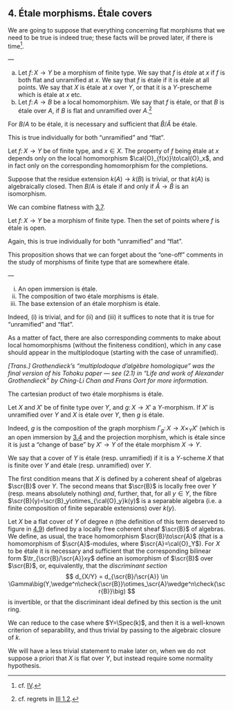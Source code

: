 ## 4. Étale morphisms. Étale covers {#I.4}

We are going to suppose that everything concerning flat morphisms that we need to be true is indeed true;
these facts will be proved later, if there is time^[cf. [IV](#IV).].

::: {.rmenv #I.4.1 title="Definition 4.1"}
—

a. Let $f\colon X\to Y$ be a morphism of finite type.
  We say that $f$ is _étale_ at $x$ if $f$ is both flat and unramified at $x$.
  We say that $f$ is étale if it is étale at all points.
  We say that $X$ is étale at $x$ over $Y$, or that it is a $Y$-prescheme which is étale at $x$ etc.
b. Let $f\colon A\to B$ be a local homomorphism.
  We say that $f$ is étale, or that $B$ is étale over $A$, if $B$ is flat and unramified over $A$.^[cf. regrets in [III 1.2](#III.1.2).]
:::

::: {.itenv #I.4.2 title="Proposition 4.2"}
For $B/A$ to be étale, it is necessary and sufficient that $\hat{B}/\hat{A}$ be étale.
:::

::: {.proof}
This is true individually for both "unramified" and "flat".
:::

::: {.itenv #I.4.3 title="Corollary 4.3"}
Let $f\colon X\to Y$ be of finite type, and $x\in X$.
The property of $f$ being étale at $x$ depends only on the local homomorphism $\cal{O}_{f(x)}\to\cal{O}_x$, and in fact only on the corresponding homomorphism for the completions.
:::

::: {.itenv #I.4.4 title="Corollary 4.4"}
Suppose that the residue extension $k(A)\to k(B)$ is trivial, or that $k(A)$ is algebraically closed.
Then $B/A$ is étale if and only if $\hat{A}\to\hat{B}$ is an isomorphism.
:::

We can combine flatness with [3.7](#I.3.7).

::: {.itenv #I.4.5 title="Proposition 4.5"}
Let $f\colon X\to Y$ be a morphism of finite type.
Then the set of points where $f$ is étale is open.
:::

::: {.proof}
Again, this is true individually for both "unramified" and "flat".
:::

This proposition shows that we can forget about the "one-off" comments in the study of morphisms of finite type that are somewhere étale.

::: {.itenv #I.4.6 title="Proposition 4.6"}
—

i. An open immersion is étale.
ii. The composition of two étale morphisms is étale.
iii. The base extension of an étale morphism is étale.
:::

::: {.proof}
Indeed, (i) is trivial, and for (ii) and (iii) it suffices to note that it is true for "unramified" and "flat".
:::

As a matter of fact, there are also corresponding comments to make about local homomorphisms (without the finiteness condition), which in any case should appear in the multiplodoque (starting with the case of unramified).

_[Trans.] Grothendieck's "multiplodoque d'algèbre homologique" was the final version of his Tohoku paper --- see (2.1) in "Life and work of Alexander Grothendieck" by Ching-Li Chan and Frans Oort for more information._

::: {.itenv #I.4.7 title="Corollary 4.7"}
The cartesian product of two étale morphisms is étale.
:::

::: {.itenv #I.4.8 title="Corollary 4.8"}
Let $X$ and $X'$ be of finite type over $Y$, and $g\colon X\to X'$ a $Y$-morphism.
If $X'$ is unramified over $Y$ and $X$ is étale over $Y$, then $g$ is étale.
:::

::: {.proof}
Indeed, $g$ is the composition of the graph morphism $\Gamma_g\colon X\to X\times_Y X'$ (which is an open immersion by [3.4](#I.3.4) and the projection morphism, which is étale since it is just a "change of base" by $X'\to Y$ of the étale morphism $X\to Y$.
:::

::: {.rmenv #I.4.9 title="Definition 4.9"}
We say that a cover of $Y$ is étale (resp. unramified) if it is a $Y$-scheme $X$ that is finite over $Y$ and étale (resp. unramified) over $Y$.
:::

The first condition means that $X$ is defined by a coherent sheaf of algebras $\scr{B}$ over $Y$.
The second means that $\scr{B}$ is locally free over $Y$ (resp. means absolutely nothing) _and_, further, that, for all $y\in Y$, the fibre $\scr{B}(y)=\scr{B}_y\otimes_{\cal{O}_y}k(y)$ is a separable algebra (i.e. a finite composition of finite separable extensions) over $k(y)$.

::: {.itenv #I.4.10 title="Proposition 4.10"}
Let $X$ be a flat cover of $Y$ of degree $n$ (the definition of this term deserved to figure in [4.9](#I.4.9)) defined by a locally free coherent sheaf $\scr{B}$ of algebras.
We define, as usual, the trace homomorphism $\scr{B}\to\scr{A}$ (that is a homomorphism of $\scr{A}$-modules, where $\scr{A}=\cal{O}_Y$).
For $X$ to be étale it is necessary and sufficient that the corresponding bilinear form $\tr_{\scr{B}/\scr{A}}xy$ define an isomorphism of $\scr{B}$ over $\scr{B}$, or, equivalently, that the _discriminant section_
$$
  d_{X/Y}
  = d_{\scr{B}/\scr{A}}
  \in \Gamma\big(Y,\wedge^n\check{\scr{B}}\otimes_\scr{A}\wedge^n\check{\scr{B}}\big)
$$
is invertible, or that the discriminant ideal defined by this section is the unit ring.
:::

::: {.proof}
We can reduce to the case where $Y=\Spec(k)$, and then it is a well-known criterion of separability, and thus trivial by passing to the algebraic closure of $k$.
:::

::: {.rmenv title="Remark"}
We will have a less trivial statement to make later on, when we do not suppose a priori that $X$ is flat over $Y$, but instead require some normality hypothesis.
:::
